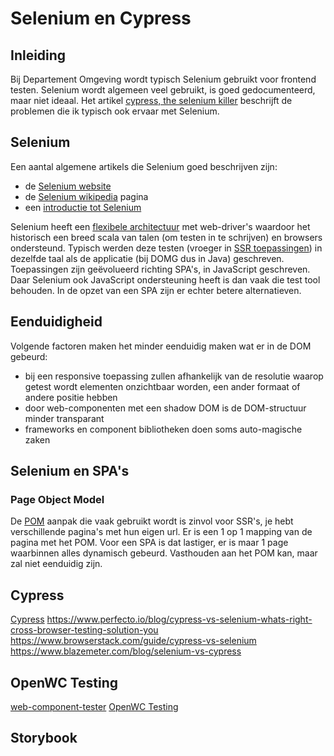 
<Meta title="Applicatief/Testen/Selenium en Cypress"/>

# Selenium en Cypress

## Inleiding

Bij Departement Omgeving wordt typisch Selenium gebruikt voor frontend testen. Selenium wordt algemeen veel gebruikt,
is goed gedocumenteerd, maar niet ideaal. Het artikel
[cypress, the selenium killer](https://blog.logrocket.com/cypress-io-the-selenium-killer/) beschrijft de problemen die
ik typisch ook ervaar met Selenium.


## Selenium

Een aantal algemene artikels die Selenium goed beschrijven zijn:

- de [Selenium website](https://www.selenium.dev)
- de [Selenium wikipedia](https://en.wikipedia.org/wiki/Selenium_(software)) pagina
- een [introductie tot Selenium](https://www.guru99.com/introduction-to-selenium.html)

Selenium heeft een [flexibele architectuur](https://www.interviewbit.com/blog/selenium-architecture) met web-driver's
waardoor het historisch een breed scala van talen (om testen in te schrijven) en browsers ondersteund. Typisch werden
deze testen (vroeger in [SSR toepassingen](/story/testing-test-piramide-ssr-vs-spa--page)) in dezelfde taal als de
applicatie (bij DOMG dus in Java) geschreven. Toepassingen zijn geëvolueerd richting SPA's, in JavaScript geschreven.
Daar Selenium ook JavaScript ondersteuning heeft is dan vaak die test tool behouden. In de opzet van een SPA zijn er
echter betere alternatieven.


## Eenduidigheid

Volgende factoren maken het minder eenduidig maken wat er in de DOM gebeurd:

- bij een responsive toepassing zullen afhankelijk van de resolutie waarop getest wordt elementen onzichtbaar worden,
  een ander formaat of andere positie hebben
- door web-componenten met een shadow DOM is de DOM-structuur minder transparant
- frameworks en component bibliotheken doen soms auto-magische zaken


## Selenium en SPA's

### Page Object Model

De [POM](https://www.selenium.dev/documentation/test_practices/encouraged/page_object_models/) aanpak die vaak
gebruikt wordt is zinvol voor SSR's, je hebt verschillende pagina's met hun eigen url. Er is een 1 op 1 mapping
van de pagina met het POM. Voor een SPA is dat lastiger, er is maar 1 page waarbinnen alles dynamisch gebeurd.
Vasthouden aan het POM kan, maar zal niet eenduidig zijn.


## Cypress

[Cypress](https://www.cypress.io/)
https://www.perfecto.io/blog/cypress-vs-selenium-whats-right-cross-browser-testing-solution-you
https://www.browserstack.com/guide/cypress-vs-selenium
https://www.blazemeter.com/blog/selenium-vs-cypress


## OpenWC Testing

[web-component-tester](https://www.npmjs.com/package/web-component-tester)
[OpenWC Testing](https://open-wc.org/docs/testing/testing-package/)


## Storybook

